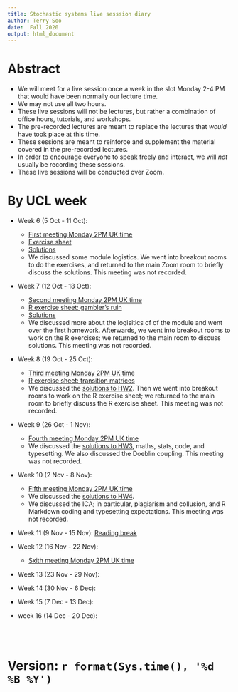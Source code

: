 ```yaml
---
title: Stochastic systems live sesssion diary
author: Terry Soo
date:  Fall 2020
output: html_document
---
```


#  Abstract

* We will meet for a live session once a week in the slot Monday 2-4 PM that would have been normally our lecture time.   
* We may not use all two hours.    
* These live sessions will not be lectures, but rather a combination of office hours, tutorials, and workshops.   
* The pre-recorded lectures are meant to replace the lectures that *would* have took place at this time.   
*  These sessions are meant to reinforce and supplement the material covered in the pre-recorded lectures. 
* In order to encourage everyone to speak freely and interact, we will *not* usually be recording these sessions.
* These live sessions will be conducted over Zoom. 




# By UCL week


* Week 6 (5 Oct - 11 Oct): 

    + [First meeting Monday 2PM UK time](https://ucl.zoom.us/j/5904204711)
    + [Exercise sheet](https://tsoo-math.github.io/ucl/class1.html)
    +  [Solutions](https://tsoo-math.github.io/ucl/class1sol.html)
    +  We discussed some module logistics.  We went into breakout rooms to do the exercises, and returned to the main Zoom room to briefly discuss the solutions.  This meeting was not recorded.   
* Week 7 (12 Oct - 18 Oct):
    +  [Second meeting Monday 2PM UK time](https://ucl.zoom.us/j/5904204711)
    +  [R exercise sheet: gambler's ruin](https://tsoo-math.github.io/ucl/gambler.html)
    +  [Solutions](https://tsoo-math.github.io/ucl/gambler-sol.html)
    +  We discussed more about the logisitics of of the module and went over the first homework.  Afterwards, we went into breakout rooms to work on the R exercises; we returned to the main room to discuss solutions.  This meeting was not recorded.
* Week 8 (19 Oct - 25 Oct):
    +  [Third meeting Monday 2PM UK time](https://ucl.zoom.us/j/5904204711)
    +  [R exercise sheet: transition matrices](https://tsoo-math.github.io/ucl/class3.html)
    +  We discussed the [solutions to HW2](https://tsoo-math.github.io/ucl/QHW2-sol.html).  Then we went into breakout rooms to work on the R exercise sheet; we returned to the main room to briefly discuss the  R exercise sheet.  This meeting was not recorded.
* Week 9 (26 Oct - 1 Nov):
    +  [Fourth meeting Monday 2PM UK time](https://ucl.zoom.us/j/5904204711)
    +  We discussed the [solutions to HW3](https://tsoo-math.github.io/ucl/QHW3-sol.html), maths, stats, code, and typesetting.  We also discussed the Doeblin coupling.  This meeting was not recorded.
* Week 10 (2 Nov - 8 Nov):   
    +  [Fifth meeting Monday 2PM UK time](https://ucl.zoom.us/j/5904204711)
    +  We discussed the [solutions to HW4](https://tsoo-math.github.io/ucl/QHW4-sol.html).   
    +  We discussed the ICA; in particular,  plagiarism and collusion, and R Markdown coding and typesetting expectations.    This meeting was not recorded.
    
* Week 11 (9 Nov - 15 Nov):  [Reading break](https://www.youtube.com/watch?v=kI6MWZrl8v8)


* Week 12 (16 Nov - 22 Nov): 
    +  [Sxith meeting Monday 2PM UK time](https://ucl.zoom.us/j/5904204711)


* Week 13 (23 Nov - 29 Nov):
* Week 14 (30 Nov - 6 Dec): 
* Week 15 (7 Dec - 13 Dec):
* week 16 (14 Dec - 20 Dec):


<br>
<br>

# Version: `r format(Sys.time(), '%d %B %Y')`

<br>
<br>
<br>
